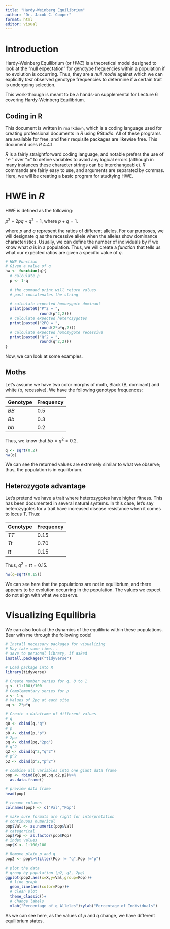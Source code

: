 ```yaml
---
title: "Hardy-Weinberg Equilibrium"
author: "Dr. Jacob C. Cooper"
format: html
editor: visual
---
```


# Introduction

Hardy-Weinberg Equilibrium (or *HWE*) is a theoretical model designed to look at the "null expectation" for genotype frequencies within a population if no evolution is occurring. Thus, they are a *null model* against which we can explicitly *test* observed genotype frequencies to determine if a certain trait is undergoing selection.

This work-through is meant to be a hands-on supplemental for Lecture 6 covering Hardy-Weinberg Equilibrium.

## Coding in R

This document is written in `rmarkdown`, which is a coding language used for creating professional documents in *R* using *RStudio*. All of these programs are available for free, and their requisite packages are likewise free. This document uses *R* 4.4.1.

*R* is a fairly straightforward coding language, and notable prefers the use of "\<-" over "=" to define variables to avoid any logical errors (although in many instances these character strings can be interchangeable). *R* commands are fairly easy to use, and arguments are separated by commas. Here, we will be creating a basic program for studtying HWE.

# HWE in *R*

HWE is defined as the following:

$p^{2}+2pq+q^{2}=1$, where $p+q=1$.

where $p$ and $q$ represent the ratios of different alleles. For our purposes, we will designate $q$ as the recessive allele when the alleles show dominance characteristics. Usually, we can define the number of individuals by if we know what $q$ is in a population. Thus, we will create a *function* that tells us what our expected ratios are given a specific value of $q$.

```r
# HWE Function
# Given a value of q
hw <- function(q){
  # calculate p
  p <- 1-q
  
  # the command print will return values
  # past concatenates the string
  
  # calculate expected homozygote dominant
  print(paste0("P^2 = ",
               round(p^2,2)))
  # calculate expected heterozygotes
  print(paste0("2PQ = ",
               round(2*p*q,2)))
  # calculate expected homozygote recessive
  print(paste0("Q^2 = ",
               round(q^2,2)))
}
```

Now, we can look at some examples.

## Moths

Let's assume we have two color morphs of moth, Black (B, dominant) and white (b, recessive). We have the following genotype frequences:

| Genotype | Frequency |
|----------|-----------|
| *BB*     | 0.5       |
| *Bb*     | 0.3       |
| *bb*     | 0.2       |

Thus, we know that $bb = q^{2} = 0.2$.

```r
q <- sqrt(0.2)
hw(q)
```

We can see the returned values are extremely similar to what we observe; thus, the population is in equilibrium.

## Heterozygote advantage

Let's pretend we have a trait where heterozygotes have higher fitness. This has been documented in several natural systems. In this case, let's say heterozygotes for a trait have increased disease resistance when it comes to locus *T*. Thus:

| Genotype | Frequency |
|----------|-----------|
| *TT*     | 0.15      |
| *Tt*     | 0.70      |
| *tt*     | 0.15      |

Thus, $q^{2} = tt = 0.15$.

```r
hw(q=sqrt(0.15))
```

We can see here that the populations are not in equilibrium, and there appears to be evolution occurring in the population. The values we expect do not align with what we observe.

# Visualizing Equilibria

We can also look at the dynamics of the equilibria within these populations. Bear with me through the following code!

```r
# Install necessary packages for visualizing
# May take some time...
# save to personal library, if asked
install.packages("tidyverse")
```

```r
# Load package into R
library(tidyverse)
```

```r
# Create number series for q, 0 to 1
q <- (1:100)/100
# Complementary series for p
p <- 1-q
# Values of 2pq at each site
pq <- 2*p*q

# Create a dataframe of different values
# q
q0 <- cbind(q,"q")
# p
p0 <- cbind(p,"p")
# 2pq
pq <- cbind(pq,"2pq")
# q^2
q2 <- cbind(q^2,"q^2")
# p^2
p2 <- cbind(p^2,"p^2")

# combine all variables into one giant data frame
pop <- rbind(q0,p0,pq,q2,p2)%>%
  as.data.frame()

# preview data frame
head(pop)
```

```r
# rename columns
colnames(pop) <- c("Val","Pop")

# make sure formats are right for interpretation
# continuous numerical
pop$Val <- as.numeric(pop$Val)
# categorical
pop$Pop <- as.factor(pop$Pop)
# index values
pop$X <- 1:100/100

# Remove plain p and q
pop2 <- pop%>%filter(Pop != "q",Pop !="p")

# plot the data
# group by population (p2, q2, 2pq)
ggplot(pop2,aes(x=X,y=Val,group=Pop))+
  # line graph
  geom_line(aes(color=Pop))+
  # clean plot
  theme_classic()+
  # Change labels
  xlab("Percentage of q Alleles")+ylab("Percentage of Individuals")
```

As we can see here, as the values of $p$ and $q$ change, we have different equilibrium states.
